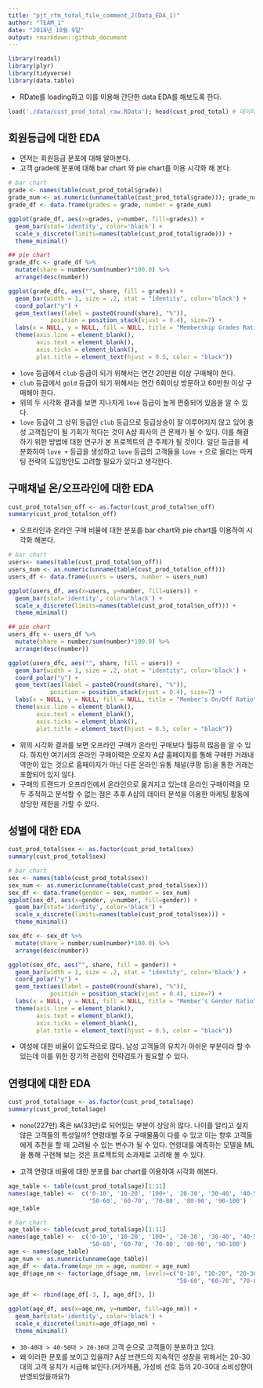 ```yaml
---
title: "pjt_rfm_total_file_comment_2(Data_EDA_1)"
author: "TEAM_1"
date: "2018년 10월 9일"
output: rmarkdown::github_document
---
```


```r
library(readxl)
library(plyr)
library(tidyverse)
library(data.table)
```

- RDate를 loading하고 이를 이용해 간단한 data EDA를 해보도록 한다.
```r
load('./data/cust_prod_total_raw.RData'); head(cust_prod_total) # 데이터 loading
```

## 회원등급에 대한 EDA
- 먼저는 회원등급 분포에 대해 알아본다. 
- 고객 grade에 분포에 대해 bar chart 와 pie chart를 이용 시각화 해 본다.
```r
# bar chart
grade <- names(table(cust_prod_total$grade))
grade_num <- as.numeric(unname(table(cust_prod_total$grade))); grade_num
grade_df <- data.frame(grades = grade, number = grade_num)

ggplot(grade_df, aes(x=grades, y=number, fill=grades)) + 
  geom_bar(stat='identity', color='black') +
  scale_x_discrete(limits=names(table(cust_prod_total$grade))) +
  theme_minimal() 
```

```r
## pie chart
grade_dfc <- grade_df %>%
  mutate(share = number/sum(number)*100.0) %>%
  arrange(desc(number))

ggplot(grade_dfc, aes("", share, fill = grades)) +
  geom_bar(width = 1, size = .2, stat = "identity", color='black') +
  coord_polar("y") +
  geom_text(aes(label = paste0(round(share), "%")), 
            position = position_stack(vjust = 0.4), size=7) +
  labs(x = NULL, y = NULL, fill = NULL, title = "Membership Grades Ratio") +
  theme(axis.line = element_blank(),
        axis.text = element_blank(),
        axis.ticks = element_blank(),
        plot.title = element_text(hjust = 0.5, color = "black"))
```
 
- `love` 등급에서 `club` 등급이 되기 위해서는 연간 20만원 이상 구매해야 한다.
- `club` 등급에서 `gold` 등급이 되기 위해서는 연간 6회이상 방문하고 60만원 이상 구매해야 한다.
- 위의 두 시각화 결과를 보면 지나치게 `love` 등급이 높게 편중되어 있음을 알 수 있다.
- `love` 등급이 그 상위 등급인 `club` 등급으로 등급상승이 잘 이루어지지 않고 있어 충성 고객집단이 될 기회가 적다는 것이 A샵 회사의 큰 문제가 될 수 있다. 이를 해결하기 위한 방법에 대한 연구가 본 프로젝트의 큰 주제가 될 것이다. 일단 등급을 세분화하여 `love +` 등급을 생성하고 `love` 등급의 고객들을 `love +` 으로 올리는 마케팅 전략의 도입방안도 고려할 필요가 있다고 생각한다.
 
## 구매채널 온/오프라인에 대한 EDA

```r
cust_prod_total$on_off <- as.factor(cust_prod_total$on_off)
summary(cust_prod_total$on_off) 
```

- 오프라인과 온라인 구매 비율에 대한 분포를 bar chart와 pie chart를 이용하여 시각화 해본다.
```r
# bar chart
users<- names(table(cust_prod_total$on_off))
users_num <- as.numeric(unname(table(cust_prod_total$on_off))) 
users_df <- data.frame(users = users, number = users_num)

ggplot(users_df, aes(x=users, y=number, fill=users)) + 
  geom_bar(stat='identity', color='black') +
  scale_x_discrete(limits=names(table(cust_prod_total$on_off))) +
  theme_minimal()
```


```r
## pie chart
users_dfc <- users_df %>%
  mutate(share = number/sum(number)*100.0) %>%
  arrange(desc(number))

ggplot(users_dfc, aes("", share, fill = users)) +
  geom_bar(width = 1, size = .2, stat = "identity", color='black') +
  coord_polar("y") +
  geom_text(aes(label = paste0(round(share), "%")), 
            position = position_stack(vjust = 0.4), size=7) +
  labs(x = NULL, y = NULL, fill = NULL, title = "Member's On/Off Ratio") +
  theme(axis.line = element_blank(),
        axis.text = element_blank(),
        axis.ticks = element_blank(),
        plot.title = element_text(hjust = 0.5, color = "black"))
```

- 위의 시각화 결과를 보면 오프라인 구매가 온라인 구매보다 월등히 많음을 알 수 있다. 하지만 여기서의 온라인 구매이력은 오로지 A샵 홈페이지를 통해 구매한 거래내역만이 있는 것으로 홈페이지가 아닌 다른 온라인 유통 채널(쿠팡 등)을 통한 거래는 포함되어 있지 않다.
- 구매의 트랜드가 오프라인에서 온라인으로 옮겨지고 있는데 온라인 구매이력을 모두 추적하고 분석할 수 없는 점은 추후 A샵의 데이터 분석을 이용한 마케팅 활동에 상당한 제한을 가할 수 있다.


## 성별에 대한 EDA
```r
cust_prod_total$sex <- as.factor(cust_prod_total$sex)
summary(cust_prod_total$sex)
```


```r
# bar chart
sex <- names(table(cust_prod_total$sex))
sex_num <- as.numeric(unname(table(cust_prod_total$sex)))
sex_df <- data.frame(gender = sex, number = sex_num)
ggplot(sex_df, aes(x=gender, y=number, fill=gender)) + 
  geom_bar(stat='identity', color='black') +
  scale_x_discrete(limits=names(table(cust_prod_total$sex))) +
  theme_minimal()
```


```r
sex_dfc <- sex_df %>%
  mutate(share = number/sum(number)*100.0) %>%
  arrange(desc(number))

ggplot(sex_dfc, aes("", share, fill = gender)) +
  geom_bar(width = 1, size = .2, stat = "identity", color='black') +
  coord_polar("y") +
  geom_text(aes(label = paste0(round(share), "%")), 
            position = position_stack(vjust = 0.4), size=7) +
  labs(x = NULL, y = NULL, fill = NULL, title = "Member's Gender Ratio") +
  theme(axis.line = element_blank(),
        axis.text = element_blank(),
        axis.ticks = element_blank(),
        plot.title = element_text(hjust = 0.5, color = "black"))
```

- 여성에 대한 비율이 압도적으로 많다. 남성 고객들의 유치가 아쉬운 부분이라 할 수 있는데 이를 위한 장기적 관점의 전략검토가 필요할 수 있다.

## 연령대에 대한 EDA
```r
cust_prod_total$age <- as.factor(cust_prod_total$age)
summary(cust_prod_total$age)
```

- `none`(227만) 혹은 `NA`(33만)로 되어있는 부분이 상당히 많다. 나이를 알리고  싶지 않은 고객들의 특성일까? 연령대별 주요 구매물품이 다를 수 있고 이는 향후 고객들에게 추천을 할 때 고려될 수 있는 변수가 될 수 있다. 연령대를 예측하는 모델을 ML을 통해 구현해 보는 것은 프로젝트의 소과제로 고려해 볼 수 있다.

- 고객 연령대 비율에 대한 분포를 bar chart를 이용하여 시각화 해본다.
```r
age_table <- table(cust_prod_total$age)[1:11]
names(age_table) <-  c('0-10', '10-20', '100+', '20-30', '30-40', '40-50', 
                       '50-60', '60-70', '70-80', '80-90', '90-100')
age_table
```

```r
# bar chart
age_table <- table(cust_prod_total$age)[1:11]
names(age_table) <-  c('0-10', '10-20', '100+', '20-30', '30-40', '40-50', 
                       '50-60', '60-70', '70-80', '80-90', '90-100')
age <- names(age_table)
age_num <- as.numeric(unname(age_table))
age_df <- data.frame(age_nm = age, number = age_num)
age_df$age_nm <- factor(age_df$age_nm, levels=c("0-10", "10-20", "20-30", "30-40", "40-50",
                                                "50-60", "60-70", "70-80", "80-90", "90-100", "100+"))

age_df <- rbind(age_df[-3, ], age_df[3, ])

ggplot(age_df, aes(x=age_nm, y=number, fill=age_nm)) + 
  geom_bar(stat='identity', color='black') +
  scale_x_discrete(limits=age_df$age_nm) +
  theme_minimal()
```

- `30-40대 > 40-50대 > 20-30대` 고객 순으로 고객들이 분포하고 있다.
- 왜 이러한 분포를 보이고 있을까? A샵 브랜드의 지속적인 성장을 위해서는 20-30대의 고객 유치가 시급해 보인다.(저가제품, 가성비 선호 등의 20-30대 소비성향이 반영되었을까요?)


















